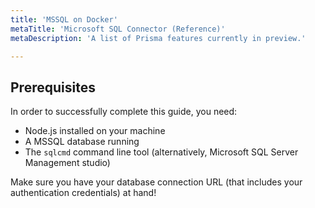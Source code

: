 ```yaml
---
title: 'MSSQL on Docker'
metaTitle: 'Microsoft SQL Connector (Reference)'
metaDescription: 'A list of Prisma features currently in preview.'

---
```


<TopBlock>

<SubSections />

</TopBlock>

##  Prerequisites

In order to successfully complete this guide, you need:

* Node.js installed on your machine
* A MSSQL database running
* The `sqlcmd` command line tool (alternatively, Microsoft SQL Server Management studio)

Make sure you have your database connection URL (that includes your authentication credentials) at hand!